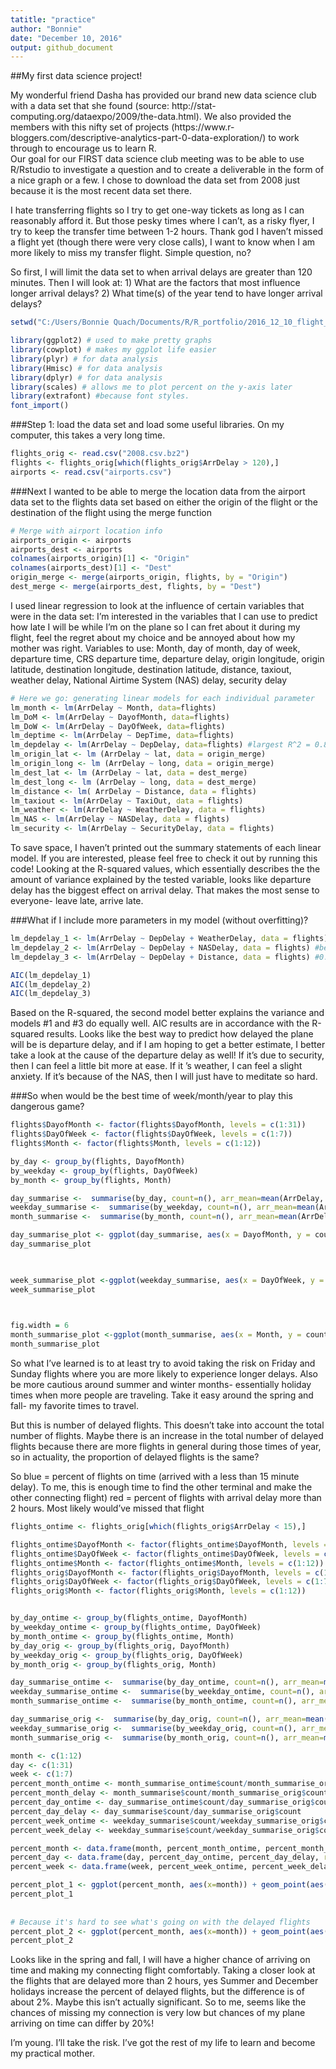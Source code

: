 ```yaml
---
tatitle: "practice"
author: "Bonnie"
date: "December 10, 2016"
output: github_document
---
```


##My first data science project! 

My wonderful friend Dasha has provided our brand new data science club with a data set that she found (source: http://stat-computing.org/dataexpo/2009/the-data.html). We also provided the members with this nifty set of projects  (https://www.r-bloggers.com/descriptive-analytics-part-0-data-exploration/) to work through to encourage us to learn R.  
Our goal for our FIRST data science club meeting was to be able to use R/Rstudio to investigate a question and to create a deliverable in the form of a nice graph or a few. I chose to download the data set from 2008 just because it is the most recent data set there. 

I hate transferring flights so I try to get one-way tickets as long as I can reasonably afford it. But those pesky times where I can't, as a risky flyer, I try to keep the transfer time between 1-2 hours. Thank god I haven't missed a flight yet (though there were very close calls), I want to know when I am more likely to miss my transfer flight. Simple question, no? 

So first, I will limit the data set to when arrival delays are greater than 120 minutes. Then I will look at: 
1) What are the factors that most influence longer arrival delays? 
2) What time(s) of the year tend to have longer arrival delays? 

```r
setwd("C:/Users/Bonnie Quach/Documents/R/R_portfolio/2016_12_10_flight_data/")

library(ggplot2) # used to make pretty graphs
library(cowplot) # makes my ggplot life easier
library(plyr) # for data analysis
library(Hmisc) # for data analysis
library(dplyr) # for data analysis
library(scales) # allows me to plot percent on the y-axis later
library(extrafont) #because font styles. 
font_import()
```
###Step 1: load the data set and load some useful libraries. On my computer, this takes a very long time. 
```r
flights_orig <- read.csv("2008.csv.bz2")
flights <- flights_orig[which(flights_orig$ArrDelay > 120),]
airports <- read.csv("airports.csv")
```


###Next I wanted to be able to merge the location data from the airport data set to the flights data set based on either the origin of the flight or the destination of the flight using the merge function 
```r
# Merge with airport location info
airports_origin <- airports
airports_dest <- airports
colnames(airports_origin)[1] <- "Origin"
colnames(airports_dest)[1] <- "Dest"
origin_merge <- merge(airports_origin, flights, by = "Origin")
dest_merge <- merge(airports_dest, flights, by = "Dest")

```

I used linear regression to look at the influence of certain variables that were in the data set: 
I'm interested in the variables that I can use to predict how late I will be while I'm on the plane so I can fret about it during my flight, feel the regret about my choice and be annoyed about how my mother was right. 
Variables to use: 
Month, day of month, day of week, departure time, CRS departure time, departure delay, origin longitude, origin latitude, destination longitude, destination latitude, distance, taxiout, weather delay, National Airtime System (NAS) delay, security delay
```r

# Here we go: generating linear models for each individual parameter
lm_month <- lm(ArrDelay ~ Month, data=flights)
lm_DoM <- lm(ArrDelay ~ DayofMonth, data=flights)
lm_DoW <- lm(ArrDelay ~ DayOfWeek, data=flights)
lm_deptime <- lm(ArrDelay ~ DepTime, data=flights)
lm_depdelay <- lm(ArrDelay ~ DepDelay, data=flights) #largest R^2 = 0.8379
lm_origin_lat <- lm (ArrDelay ~ lat, data = origin_merge)
lm_origin_long <- lm (ArrDelay ~ long, data = origin_merge)
lm_dest_lat <- lm (ArrDelay ~ lat, data = dest_merge)
lm_dest_long <- lm (ArrDelay ~ long, data = dest_merge)
lm_distance <- lm( ArrDelay ~ Distance, data = flights)
lm_taxiout <- lm(ArrDelay ~ TaxiOut, data = flights)
lm_weather <- lm(ArrDelay ~ WeatherDelay, data = flights)
lm_NAS <- lm(ArrDelay ~ NASDelay, data = flights)
lm_security <- lm(ArrDelay ~ SecurityDelay, data = flights)
```
To save space, I haven't printed out the summary statements of each linear model. If you are interested, please feel free to check it out by running this code! 
Looking at the R-squared values, which essentially describes the the amount of variance explained by the tested variable, looks like departure delay has the biggest effect on arrival delay. That makes the most sense to everyone- leave late, arrive late. 

###What if I include more parameters in my model (without overfitting)?
```r
lm_depdelay_1 <- lm(ArrDelay ~ DepDelay + WeatherDelay, data = flights) # R-squared = 0.8865
lm_depdelay_2 <- lm(ArrDelay ~ DepDelay + NASDelay, data = flights) #best R-squared value 0.9161
lm_depdelay_3 <- lm(ArrDelay ~ DepDelay + Distance, data = flights) #0.8853

AIC(lm_depdelay_1)
AIC(lm_depdelay_2)
AIC(lm_depdelay_3)

```
Based on the R-squared, the second model better explains the variance and models #1 and #3 do equally well. AIC results are in accordance with the R-squared results. Looks like the best way to predict how delayed the plane will be is departure delay, and if I am hoping to get a better estimate, I better take a look at the cause of the departure delay as well! If it's due to security, then I can feel a little bit more at ease. If it 's weather, I can feel a slight anxiety. If it's because of the NAS, then I will just have to meditate so hard. 

###So when would be the best time of week/month/year to play this dangerous game? 
```r
flights$DayofMonth <- factor(flights$DayofMonth, levels = c(1:31))
flights$DayOfWeek <- factor(flights$DayOfWeek, levels = c(1:7))
flights$Month <- factor(flights$Month, levels = c(1:12))

by_day <- group_by(flights, DayofMonth)
by_weekday <- group_by(flights, DayOfWeek)
by_month <- group_by(flights, Month)

day_summarise <-  summarise(by_day, count=n(), arr_mean=mean(ArrDelay, na.rm = TRUE), arr_sd = sd(ArrDelay, na.rm = TRUE), arr_sem = sd(ArrDelay, na.rm = TRUE)/sqrt(count))
weekday_summarise <-  summarise(by_weekday, count=n(), arr_mean=mean(ArrDelay, na.rm = TRUE), arr_sd = sd(ArrDelay, na.rm = TRUE), arr_sem = sd(ArrDelay, na.rm = TRUE)/sqrt(count))
month_summarise <-  summarise(by_month, count=n(), arr_mean=mean(ArrDelay, na.rm = TRUE), arr_sd = sd(ArrDelay, na.rm = TRUE), arr_sem = sd(ArrDelay, na.rm = TRUE)/sqrt(count))

day_summarise_plot <- ggplot(day_summarise, aes(x = DayofMonth, y = count)) + geom_point(size = 3) + labs(x = "Day of the Month", y = "Number of flights delayed over 2 hours", title = "Number of arrival delays by day of the month")
day_summarise_plot

  
```
  
```r
week_summarise_plot <-ggplot(weekday_summarise, aes(x = DayOfWeek, y = count)) + geom_point(size = 3) + labs(x = "Day of the Week", y = "Number of flights delayed over 2 hours", title = "Number of arrival delays by day of the week") + scale_x_discrete(labels = c("1"="Mon", "2"="Tues", "3"="Wed", "4"="Thurs", "5"="Fri", "6"="Sat", "7"="Sun"))
week_summarise_plot

  
```
  
```r
fig.width = 6
month_summarise_plot <-ggplot(month_summarise, aes(x = Month, y = count)) + geom_point(size = 3) + labs(x = "Month", y = "Number of flights delayed over 2 hours", title = "Number of arrival delays by month") + scale_x_discrete(labels= c("1"="Jan", "2"="Feb", "3"= "Mar", "4"= "Apr", "5"= "May", "6"= "Jun", "7"= "Jul", "8"= "Aug", "9"= "Sep", "10"= "Oct", "11"= "Nov", "12"= "Dec"))
month_summarise_plot


```

So what I've learned is to at least try to avoid taking the risk on Friday and Sunday flights where you are more likely to experience longer delays. Also be more cautious around summer and winter months- essentially holiday times when more people are traveling. Take it easy around the spring and fall- my favorite times to travel. 

But this is number of delayed flights. This doesn't take into account the total number of flights. Maybe there is an increase in the total number of delayed flights because there are more flights in general during those times of year, so in actuality, the proportion of delayed flights is the same?

So blue = percent of flights on time (arrived with a less than 15 minute delay). To me, this is enough time to find the other terminal and make the other connecting flight)
red = percent of flights with arrival delay more than 2 hours. Most likely would've missed that flight
```r
flights_ontime <- flights_orig[which(flights_orig$ArrDelay < 15),]

flights_ontime$DayofMonth <- factor(flights_ontime$DayofMonth, levels = c(1:31))
flights_ontime$DayOfWeek <- factor(flights_ontime$DayOfWeek, levels = c(1:7))
flights_ontime$Month <- factor(flights_ontime$Month, levels = c(1:12))
flights_orig$DayofMonth <- factor(flights_orig$DayofMonth, levels = c(1:31))
flights_orig$DayOfWeek <- factor(flights_orig$DayOfWeek, levels = c(1:7))
flights_orig$Month <- factor(flights_orig$Month, levels = c(1:12))


by_day_ontime <- group_by(flights_ontime, DayofMonth)
by_weekday_ontime <- group_by(flights_ontime, DayOfWeek)
by_month_ontime <- group_by(flights_ontime, Month)
by_day_orig <- group_by(flights_orig, DayofMonth)
by_weekday_orig <- group_by(flights_orig, DayOfWeek)
by_month_orig <- group_by(flights_orig, Month)

day_summarise_ontime <-  summarise(by_day_ontime, count=n(), arr_mean=mean(ArrDelay, na.rm = TRUE), arr_sd = sd(ArrDelay, na.rm = TRUE), arr_sem = sd(ArrDelay, na.rm = TRUE)/sqrt(count))
weekday_summarise_ontime <-  summarise(by_weekday_ontime, count=n(), arr_mean=mean(ArrDelay, na.rm = TRUE), arr_sd = sd(ArrDelay, na.rm = TRUE), arr_sem = sd(ArrDelay, na.rm = TRUE)/sqrt(count))
month_summarise_ontime <-  summarise(by_month_ontime, count=n(), arr_mean=mean(ArrDelay, na.rm = TRUE), arr_sd = sd(ArrDelay, na.rm = TRUE), arr_sem = sd(ArrDelay, na.rm = TRUE)/sqrt(count))

day_summarise_orig <-  summarise(by_day_orig, count=n(), arr_mean=mean(ArrDelay, na.rm = TRUE), arr_sd = sd(ArrDelay, na.rm = TRUE), arr_sem = sd(ArrDelay, na.rm = TRUE)/sqrt(count))
weekday_summarise_orig <-  summarise(by_weekday_orig, count=n(), arr_mean=mean(ArrDelay, na.rm = TRUE), arr_sd = sd(ArrDelay, na.rm = TRUE), arr_sem = sd(ArrDelay, na.rm = TRUE)/sqrt(count))
month_summarise_orig <-  summarise(by_month_orig, count=n(), arr_mean=mean(ArrDelay, na.rm = TRUE), arr_sd = sd(ArrDelay, na.rm = TRUE), arr_sem = sd(ArrDelay, na.rm = TRUE)/sqrt(count))

month <- c(1:12)
day <- c(1:31)
week <- c(1:7)
percent_month_ontime <- month_summarise_ontime$count/month_summarise_orig$count
percent_month_delay <- month_summarise$count/month_summarise_orig$count
percent_day_ontime <- day_summarise_ontime$count/day_summarise_orig$count
percent_day_delay <- day_summarise$count/day_summarise_orig$count
percent_week_ontime <- weekday_summarise$count/weekday_summarise_orig$count
percent_week_delay <- weekday_summarise$count/weekday_summarise_orig$count

percent_month <- data.frame(month, percent_month_ontime, percent_month_delay, row.names = TRUE)
percent_day <- data.frame(day, percent_day_ontime, percent_day_delay, row.names = TRUE)
percent_week <- data.frame(week, percent_week_ontime, percent_week_delay, row.names = TRUE)

percent_plot_1 <- ggplot(percent_month, aes(x=month)) + geom_point(aes(y = percent_month_ontime), color = 'blue', size = 3, alpha = 0.5) + geom_point(aes(y= percent_month_delay), color = 'red', size = 3, alpha = 0.5) + scale_y_continuous(labels=percent) + labs(x = "Month", y = "Percent of total flights", title = "Percent of flights that arrive on time or >2 hours late ") + scale_x_discrete(limits = c("Jan", "Feb", "Mar", "Apr", "May", "Jun", "Jul", "Aug", "Sep", "Oct", "Nov", "Dec")) + geom_text(x = 2, y = 0.60, label = "Arriving on time", size = 5, family = "Times New Roman", color = "blue") + geom_text(x = 2, y = 0.1, label = "Missed connection", size = 5, family = "Times New Roman", color = "red")
percent_plot_1
  
  
# Because it's hard to see what's going on with the delayed flights
percent_plot_2 <- ggplot(percent_month, aes(x=month)) + geom_point(aes(y= percent_month_delay), color = 'red', size = 3, alpha = 0.5) + scale_y_continuous(labels=percent) + labs(x = "Month", y = "Percent of total flights", title = "Closer look at flights that are delayed more than 2 hours") + scale_x_discrete(limits = c("Jan", "Feb", "Mar", "Apr", "May", "Jun", "Jul", "Aug", "Sep", "Oct", "Nov", "Dec"))
percent_plot_2
```

Looks like in the spring and fall, I will have a higher chance of arriving on time and making my connecting flight comfortably. Taking a closer look at the flights that are delayed more than 2 hours, yes Summer and December holidays increase the percent of delayed flights, but the difference is of about 2%. Maybe this isn't actually significant. So to me, seems like the chances of missing my connection is very low but chances of my plane arriving on time can differ by 20%! 

I'm young. I'll take the risk. I've got the rest of my life to learn and become my practical mother. 